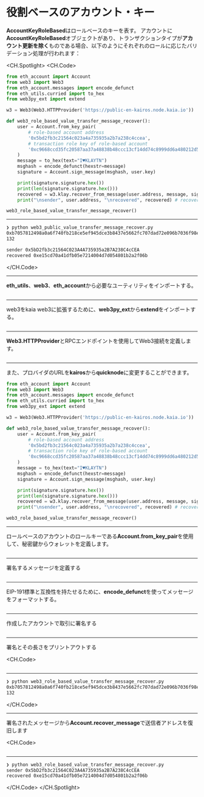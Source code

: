 # 役割ベースのアカウント・キー

**AccountKeyRoleBased**はロールベースのキーを表す。 アカウントに**AccountKeyRoleBased**オブジェクトがあり、トランザクションタイプが**アカウント更新を除く**ものである場合、以下のようにそれぞれのロールに応じたバリデーション処理が行われます：

<CH.Spotlight>
<CH.Code>

```py web3_role_based_value_transfer_message_recover.py
from eth_account import Account
from web3 import Web3
from eth_account.messages import encode_defunct
from eth_utils.curried import to_hex
from web3py_ext import extend

w3 = Web3(Web3.HTTPProvider('https://public-en-kairos.node.kaia.io'))

def web3_role_based_value_transfer_message_recover():
    user = Account.from_key_pair(
        # role-based account address
        '0x5bd2fb3c21564c023a4a735935a2b7a238c4ccea',
        # transaction role key of role-based account
        '0xc9668ccd35fc20587aa37a48838b48ccc13cf14dd74c8999dd6a480212d5f7ac'
    )
    message = to_hex(text="I♥KLAYTN")
    msghash = encode_defunct(hexstr=message)
    signature = Account.sign_message(msghash, user.key)

    print(signature.signature.hex())
    print(len(signature.signature.hex()))
    recovered = w3.klay.recover_from_message(user.address, message, signature.signature.hex(), "latest")
    print("\nsender", user.address, "\nrecovered", recovered) # recovered is an original address of the member key

web3_role_based_value_transfer_message_recover()
```

---

```zsh output
❯ python web3_public_value_transfer_message_recover.py
0xb7057812498a0a6f740fb218ce5ef945dce3b8437e5662fc707dad72e096b7036f98e96d48dd10de502a1d0ce0ae91e048357721dc7502a9aa2018561c06a97d1b
132

sender 0x5bD2fb3c21564C023A4A735935a2B7A238C4cCEA
recovered 0xe15cd70a41dfb05e7214004d7d054801b2a2f06b
```

</CH.Code>

---

**eth_utils**、**web3**、**eth_account**から必要なユーティリティをインポートする。

```py web3_role_based_value_transfer_message_recover.py focus=1:4

```

---

web3をkaia web3に拡張するために、**web3py_ext**から**extend**をインポートする。

```py web3_role_based_value_transfer_message_recover.py focus=5

```

---

**Web3.HTTPProvider**とRPCエンドポイントを使用してWeb3接続を定義します。

```py web3_role_based_value_transfer_message_recover.py focus=7

```

---

また、プロバイダのURLを**kairos**から**quicknode**に変更することができます。

```py web3_role_based_value_transfer_message_recover.py focus=7
from eth_account import Account
from web3 import Web3
from eth_account.messages import encode_defunct
from eth_utils.curried import to_hex
from web3py_ext import extend

w3 = Web3(Web3.HTTPProvider('https://public-en-kairos.node.kaia.io'))

def web3_role_based_value_transfer_message_recover():
    user = Account.from_key_pair(
        # role-based account address
        '0x5bd2fb3c21564c023a4a735935a2b7a238c4ccea',
        # transaction role key of role-based account
        '0xc9668ccd35fc20587aa37a48838b48ccc13cf14dd74c8999dd6a480212d5f7ac'
    )
    message = to_hex(text="I♥KLAYTN")
    msghash = encode_defunct(hexstr=message)
    signature = Account.sign_message(msghash, user.key)

    print(signature.signature.hex())
    print(len(signature.signature.hex()))
    recovered = w3.klay.recover_from_message(user.address, message, signature.signature.hex(), "latest")
    print("\nsender", user.address, "\nrecovered", recovered) # recovered is an original address of the member key

web3_role_based_value_transfer_message_recover()
```

---

ロールベースのアカウントのロールキーである**Account.from_key_pair**を使用して、秘密鍵からウォレットを定義します。

```py web3_role_based_value_transfer_message_recover.py focus=10:13

```

---

署名するメッセージを定義する

```py web3_role_based_value_transfer_message_recover.py focus=16

```

---

EIP-191標準と互換性を持たせるために、**encode_defunct**を使ってメッセージをフォーマットする。

```py web3_role_based_value_transfer_message_recover.py focus=17

```

---

作成したアカウントで取引に署名する

```py web3_role_based_value_transfer_message_recover.py focus=18

```

---

署名とその長さをプリントアウトする

<CH.Code>
```py web3_role_based_value_transfer_message_recover.py focus=20:21

````

---

```zsh output
❯ python web3_role_based_value_transfer_message_recover.py
0xb7057812498a0a6f740fb218ce5ef945dce3b8437e5662fc707dad72e096b7036f98e96d48dd10de502a1d0ce0ae91e048357721dc7502a9aa2018561c06a97d1b
132
````

</CH.Code>

---

署名されたメッセージから**Account.recover_message**で送信者アドレスを復旧します

<CH.Code>
```py web3_role_based_value_transfer_message_recover.py focus=20:21

````
---

```zsh output
❯ python web3_role_based_value_transfer_message_recover.py
sender 0x5bD2fb3c21564C023A4A735935a2B7A238C4cCEA
recovered 0xe15cd70a41dfb05e7214004d7d054801b2a2f06b
````

</CH.Code>
</CH.Spotlight>
